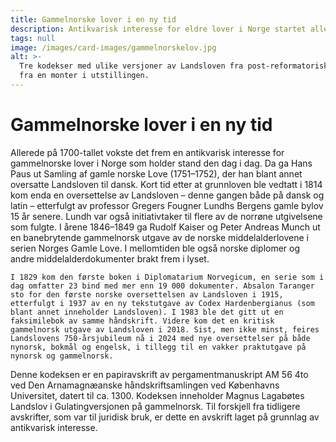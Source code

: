 ```yaml
---
title: Gammelnorske lover i en ny tid
description: Antikvarisk interesse for eldre lover i Norge startet allerede på 1700-tallet.
tags: null
image: /images/card-images/gammelnorskelov.jpg
alt: >-
  Tre kodekser med ulike versjoner av Landsloven fra post-reformatorisk tid -
  fra en monter i utstillingen.
---
```



# Gammelnorske lover i en ny tid

<Container stil="initial side">
    Allerede på 1700-tallet vokste det frem en antikvarisk interesse for gammelnorske lover i Norge som holder stand den dag i dag. Da ga Hans Paus ut Samling af gamle norske Love (1751–1752), der han blant annet oversatte Landsloven til dansk. Kort tid etter at grunnloven ble vedtatt i 1814 kom enda en oversettelse av Landsloven – denne gangen både på dansk og latin – etterfulgt av professor Gregers Fougner Lundhs Bergens gamle bylov 15 år senere. Lundh var også initiativtaker til flere av de norrøne utgivelsene som fulgte. I årene 1846–1849 ga Rudolf Kaiser og Peter Andreas Munch ut en banebrytende gammelnorsk utgave av de norske middelalderlovene i serien Norges Gamle Love. I mellomtiden ble også norske diplomer og andre middelalderdokumenter brakt frem i lyset. 
    
    I 1829 kom den første boken i Diplomatarium Norvegicum, en serie som i dag omfatter 23 bind med mer enn 19 000 dokumenter. Absalon Taranger sto for den første norske oversettelsen av Landsloven i 1915, etterfulgt i 1937 av en ny tekstutgave av Codex Hardenbergianus (som blant annet inneholder Landsloven). I 1983 ble det gitt ut en faksimilebok av samme håndskrift. Videre kom det en kritisk gammelnorsk utgave av Landsloven i 2018. Sist, men ikke minst, feires Landslovens 750-årsjubileum nå i 2024 med nye oversettelser på både nynorsk, bokmål og engelsk, i tillegg til en vakker praktutgave på nynorsk og gammelnorsk.
</Container>

<Work id="ubb-ms-0081-a" marcus="https://marcus.uib.no/instance/manuscript/ubb-ms-0081-a.html">
Denne kodeksen er en papiravskrift av pergamentmanuskript AM 56 4to ved Den Arnamagnæanske håndskriftsamlingen ved Københavns Universitet, datert til ca. 1300. Kodeksen inneholder Magnus Lagabøtes Landslov i Gulatingversjonen på gammelnorsk. Til forskjell fra tidligere avskrifter, som var til juridisk bruk, er dette en avskrift laget på grunnlag av antikvarisk interesse.
</Work>

